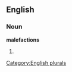 
==English==

===Noun===
'''malefactions'''

# {{plural of|[[malefaction]]}}

[[Category:English plurals]]